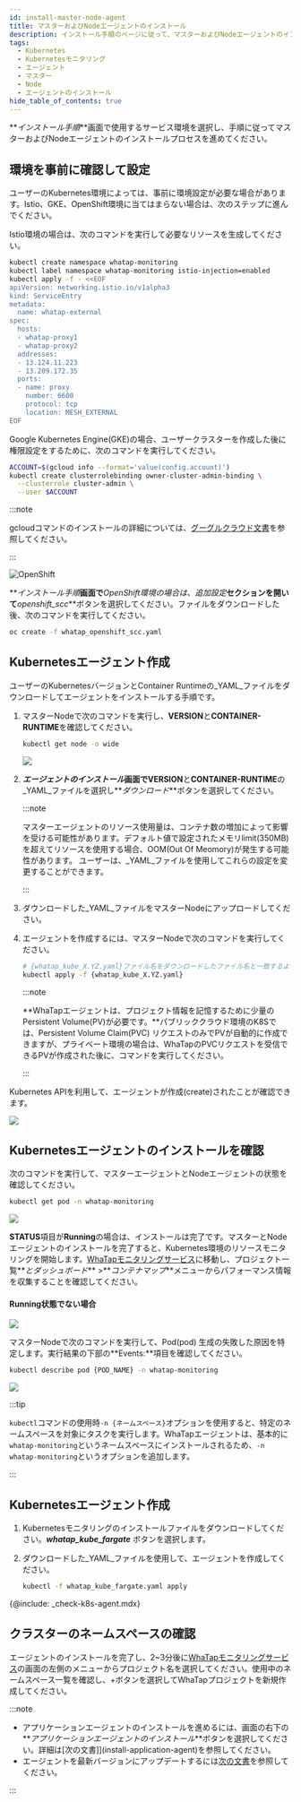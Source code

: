 ```yaml
---
id: install-master-node-agent
title: マスターおよびNodeエージェントのインストール
description: インストール手順のページに従って、マスターおよびNodeエージェントのインストールプロセスを進めてください。
tags:
  - Kubernetes
  - Kubernetesモニタリング
  - エージェント
  - マスター
  - Node
  - エージェントのインストール
hide_table_of_contents: true
---
```



**_インストール手順_**画面で使用するサービス環境を選択し、手順に従ってマスターおよびNodeエージェントのインストールプロセスを進めてください。 

<Tabs groupId='k8stype'>

<TabItem value='kubernetes' label='KUBERNETES' default>

## 環境を事前に確認して設定

ユーザーのKubernetes環境によっては、事前に環境設定が必要な場合があります。Istio、GKE、OpenShift環境に当てはまらない場合は、次のステップに進んでください。

<Tabs>

<TabItem value='istio' label='Istio環境' default>

Istio環境の場合は、次のコマンドを実行して必要なリソースを生成してください。

```bash title='SH'
kubectl create namespace whatap-monitoring
kubectl label namespace whatap-monitoring istio-injection=enabled
kubectl apply -f - <<EOF
apiVersion: networking.istio.io/v1alpha3
kind: ServiceEntry
metadata:
  name: whatap-external
spec:
  hosts:
  - whatap-proxy1
  - whatap-proxy2
  addresses:
  - 13.124.11.223
  - 13.209.172.35
  ports:
  - name: proxy
    number: 6600
    protocol: tcp
    location: MESH_EXTERNAL
EOF
```

</TabItem>

<TabItem value='gke' label='GKE環境'>

Google Kubernetes Engine(GKE)の場合、ユーザークラスターを作成した後に権限設定をするために、次のコマンドを実行してください。

```bash
ACCOUNT=$(gcloud info --format='value(config.account)')
kubectl create clusterrolebinding owner-cluster-admin-binding \
  --clusterrole cluster-admin \
  --user $ACCOUNT
```

:::note

gcloudコマンドのインストールの詳細については、[グーグルクラウド文書](https://cloud.google.com/sdk/docs/install)を参照してください。

:::

</TabItem>

<TabItem value='openshift' label='OpenShift環境'>

![OpenShift](/img/kube-install-openshift.png)

**_インストール手順_**画面で**_OpenShift環境の場合は、追加設定_**セクションを開いて**_openshift_scc_**ボタンを選択してください。ファイルをダウンロードした後、次のコマンドを実行してください。

```bash
oc create -f whatap_openshift_scc.yaml
```

</TabItem>

</Tabs>

## Kubernetesエージェント作成

ユーザーのKubernetesバージョンとContainer Runtimeの_YAML_ファイルをダウンロードしてエージェントをインストールする手順です。

1.  マスターNodeで次のコマンドを実行し、**VERSION**と**CONTAINER-RUNTIME**を確認してください。

    ```bash
    kubectl get node -o wide
    ```

    ![](/img/k8s-check-version.svg)

2.  **_エージェントのインストール_**画面で**VERSION**と**CONTAINER-RUNTIME**の_YAML_ファイルを選択し**_ダウンロード_**ボタンを選択してください。

    <ImgLang img='k8s-download-yaml.png' desc='YAMLダウンロード' />

    :::note

    マスターエージェントのリソース使用量は、コンテナ数の増加によって影響を受ける可能性があります。デフォルト値で設定されたメモリlimit(350MB) を超えてリソースを使用する場合、OOM(Out Of Meomory)が発生する可能性があります。 ユーザーは、_YAML_ファイルを使用してこれらの設定を変更することができます。

    :::

3.  ダウンロードした_YAML_ファイルをマスターNodeにアップロードしてください。

4.  エージェントを作成するには、マスターNodeで次のコマンドを実行してください。 

    ```bash
    # {whatap_kube_X.YZ.yaml}ファイル名をダウンロードしたファイル名と一致するように変更してください。
    kubectl apply -f {whatap_kube_X.YZ.yaml}
    ```

    :::note

    **WhaTapエージェントは、プロジェクト情報を記憶するために少量のPersistent Volume(PV)が必要です。**パブリッククラウド環境のK8Sでは、Persistent Volume Claim(PVC) リクエストのみでPVが自動的に作成できますが、プライベート環境の場合は、WhaTapのPVCリクエストを受信できるPVが作成された後に、コマンドを実行してください。

    :::

Kubernetes APIを利用して、エージェントが作成(create)されたことが確認できます。

![](/img/k8s-install-agent-check.svg)

## Kubernetesエージェントのインストールを確認

次のコマンドを実行して、マスターエージェントとNodeエージェントの状態を確認してください。

```bash
kubectl get pod -n whatap-monitoring
```

![](/img/k8s-check-running-agent-monitoring.svg)

**STATUS**項目が**Running**の場合は、インストールは完了です。マスターとNodeエージェントのインストールを完了すると、Kubernetes環境のリソースモニタリングを開始します。[WhaTapモニタリングサービス](https://service.whatap.io)に移動し、プロジェクト一覧**_とダッシュボード_** >**_コンテナマップ_**メニューからパフォーマンス情報を収集することを確認してください。

#### Running状態でない場合

![](/img/k8s-not-running-agent-monitoring.svg)

マスターNodeで次のコマンドを実行して、Pod(pod) 生成の失敗した原因を特定します。実行結果の下部の**Events:**項目を確認してください。

```bash
kubectl describe pod {POD_NAME} -n whatap-monitoring
```

![](/img/k8s-check-install-fail.svg)

:::tip

`kubectl`コマンドの使用時`-n {ネームスペース}`オプションを使用すると、特定のネームスペースを対象にタスクを実行します。WhaTapエージェントは、基本的に`whatap-monitoring`というネームスペースにインストールされるため、`-n whatap-monitoring`というオプションを追加します。

:::

</TabItem>

<TabItem value='eksfragate' label='EKS Fargate'>

## Kubernetesエージェント作成

1.  Kubernetesモニタリングのインストールファイルをダウンロードしてください。**_whatap_kube_fargate_** ボタンを選択します。

2.  ダウンロードした_YAML_ファイルを使用して、エージェントを作成してください。

    ```bash
    kubectl -f whatap_kube_fargate.yaml apply
    ```

{@include: _check-k8s-agent.mdx}

## クラスターのネームスペースの確認

エージェントのインストールを完了し、2~3分後に[WhaTapモニタリングサービス](https://service.whatap.io)の画面の左側のメニューからプロジェクト名を選択してください。使用中のネームスペース一覧を確認し、+ボタンを選択してWhaTapプロジェクトを新規作成してください。

</TabItem>

</Tabs>

:::note

-   アプリケーションエージェントのインストールを進めるには、画面の右下の**_アプリケーションエージェントのインストール_**ボタンを選択してください。詳細は[次の文書]](install-application-agent)を参照してください。
-   エージェントを最新バージョンにアップデートするには[次の文書](agent-update)を参照してください。

:::
